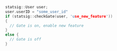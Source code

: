```cpp
statsig::User user;
user.userID = "some_user_id"
if (statsig::checkGate(user, 'use_new_feature'))
{
  // Gate is on, enable new feature
}
else {
  // Gate is off
}
```
